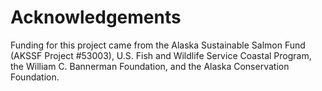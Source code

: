 # Acknowledgements {.unnumbered}

Funding for this project came from the Alaska Sustainable Salmon Fund (AKSSF Project #53003), U.S. Fish and Wildlife Service Coastal Program, the William C. Bannerman Foundation, and the Alaska Conservation Foundation.

\newpage
